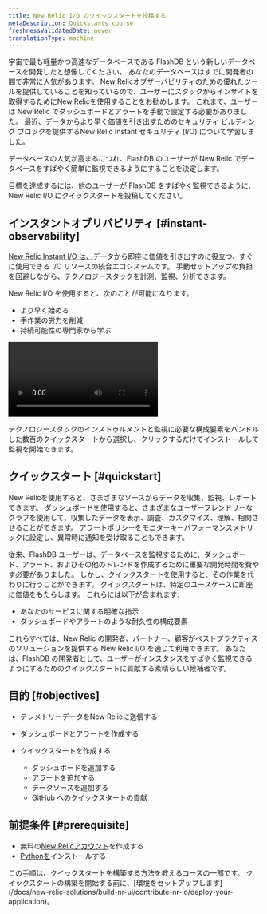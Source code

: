 ```yaml
---
title: New Relic I/O のクイックスタートを投稿する
metaDescription: Quickstarts course
freshnessValidatedDate: never
translationType: machine
---
```


宇宙で最も軽量かつ高速なデータベースである FlashDB という新しいデータベースを開発したと想像してください。 あなたのデータベースはすでに開発者の間で非常に人気があります。 New Relicオブザーバビリティのための優れたツールを提供していることを知っているので、ユーザーにスタックからインサイトを取得するためにNew Relicを使用することをお勧めします。 これまで、ユーザーは New Relic でダッシュボードとアラートを手動で設定する必要がありました。 最近、データからより早く価値を引き出すためのセキュリティ ビルディング ブロックを提供するNew Relic Instant セキュリティ (I/O) について学習しました。

データベースの人気が高まるにつれ、FlashDB のユーザーが New Relic でデータベースをすばやく簡単に監視できるようにすることを決定します。

目標を達成するには、他のユーザーが FlashDB をすばやく監視できるように、 New Relic I/O にクイックスタートを投稿してください。

## インスタントオブリバビリティ [#instant-observability]

[New Relic Instant I/O は、](https://newrelic.com/instant-observability)データから即座に価値を引き出すのに役立つ、すぐに使用できる I/O リソースの統合エコシステムです。 手動セットアップの負担を回避しながら、テクノロジースタックを計測、監視、分析できます。

New Relic I/O を使用すると、次のことが可能になります。

* より早く始める
* 手作業の労力を削減
* 持続可能性の専門家から学ぶ

<Video
  id="c9zprczTXj8"
  type="youtube"
/>

テクノロジースタックのインストゥルメントと監視に必要な構成要素をバンドルした数百のクイックスタートから選択し、クリックするだけでインストールして監視を開始できます。

## クイックスタート [#quickstart]

New Relicを使用すると、さまざまなソースからデータを収集、監視、レポートできます。 ダッシュボードを使用すると、さまざまなユーザーフレンドリーなグラフを使用して、収集したデータを表示、調査、カスタマイズ、理解、相関させることができます。 アラートポリシーをモニターキーパフォーマンスメトリックに設定し、異常時に通知を受け取ることもできます。

従来、FlashDB ユーザーは、データベースを監視するために、ダッシュボード、アラート、およびその他のトレンドを作成するために重要な開発時間を費やす必要がありました。 しかし、クイックスタートを使用すると、その作業を代わりに行うことができます。 クイックスタートは、特定のユースケースに即座に価値をもたらします。 これらには以下が含まれます:

* あなたのサービスに関する明確な指示
* ダッシュボードやアラートのような耐久性の構成要素

これらすべては、New Relic の開発者、パートナー、顧客がベストプラクティスのソリューションを提供する New Relic I/O を通じて利用できます。 あなたは、FlashDB の開発者として、ユーザーがインスタンスをすばやく監視できるようにするためのクイックスタートに貢献する素晴らしい候補者です。

## 目的 [#objectives]

* テレメトリーデータをNew Relicに送信する

* ダッシュボードとアラートを作成する

* クイックスタートを作成する

  * ダッシュボードを追加する
  * アラートを追加する
  * データソースを追加する
  * GitHub へのクイックスタートの貢献

## 前提条件 [#prerequisite]

* 無料の[New Relicアカウント](https://login.newrelic.com/login)を作成する
* [Pythonを](https://www.python.org/downloads/)インストールする

<Callout variant="tip">
  この手順は、クイックスタートを構築する方法を教えるコースの一部です。 クイックスタートの構築を開始する前に、[環境をセットアップします](/docs/new-relic-solutions/build-nr-ui/contribute-nr-io/deploy-your-application)。
</Callout>
